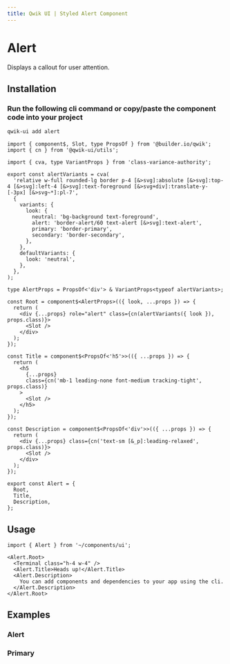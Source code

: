 ```yaml
---
title: Qwik UI | Styled Alert Component
---
```




<StatusBanner status={statusByComponent.styled.Alert} />

# Alert

Displays a callout for user attention.

<ShowcaseHero />

## Installation

### Run the following cli command or copy/paste the component code into your project

```sh
qwik-ui add alert
```

```tsx
import { component$, Slot, type PropsOf } from '@builder.io/qwik';
import { cn } from '@qwik-ui/utils';

import { cva, type VariantProps } from 'class-variance-authority';

export const alertVariants = cva(
  'relative w-full rounded-lg border p-4 [&>svg]:absolute [&>svg]:top-4 [&>svg]:left-4 [&>svg]:text-foreground [&>svg+div]:translate-y-[-3px] [&>svg~*]:pl-7',
  {
    variants: {
      look: {
        neutral: 'bg-background text-foreground',
        alert: 'border-alert/60 text-alert [&>svg]:text-alert',
        primary: 'border-primary',
        secondary: 'border-secondary',
      },
    },
    defaultVariants: {
      look: 'neutral',
    },
  },
);

type AlertProps = PropsOf<'div'> & VariantProps<typeof alertVariants>;

const Root = component$<AlertProps>(({ look, ...props }) => {
  return (
    <div {...props} role="alert" class={cn(alertVariants({ look }), props.class)}>
      <Slot />
    </div>
  );
});

const Title = component$<PropsOf<'h5'>>(({ ...props }) => {
  return (
    <h5
      {...props}
      class={cn('mb-1 leading-none font-medium tracking-tight', props.class)}
    >
      <Slot />
    </h5>
  );
});

const Description = component$<PropsOf<'div'>>(({ ...props }) => {
  return (
    <div {...props} class={cn('text-sm [&_p]:leading-relaxed', props.class)}>
      <Slot />
    </div>
  );
});

export const Alert = {
  Root,
  Title,
  Description,
};
```

## Usage

```tsx
import { Alert } from '~/components/ui';
```

```tsx
<Alert.Root>
  <Terminal class="h-4 w-4" />
  <Alert.Title>Heads up!</Alert.Title>
  <Alert.Description>
    You can add components and dependencies to your app using the cli.
  </Alert.Description>
</Alert.Root>
```

## Examples

### Alert

<ShowcaseAlert />

### Primary

<ShowcasePrimary />
